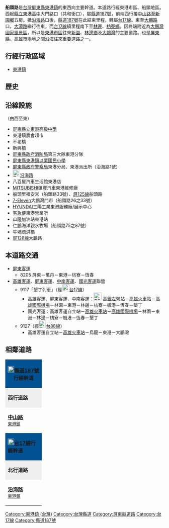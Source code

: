 {{multiple issues|
{{unreferenced|time=2014-08-30T15:00:00+00:00}}
{{Notability Unreferenced|time=2014-08-30T15:00:00+00:00}}
{{refimprove|time=2014-08-30}}
}}
'''船頭路'''是[[台灣|台灣]][[屏東縣|屏東縣]][[東港鎮_(臺灣)|東港鎮]]的東西向主要幹道。本道路行經東港市區、船頭地區。西起[[屏東縣立東港高級中學|縣立東港高中]]大門路口（共和街口），屬[[縣道187號|縣道187號]]，前端西行接[[中山路_(東港鎮)|中山路]]至[[新園鄉_(台灣)|新園鄉]]五房。抵[[沿海路_(東港鎮)|沿海路]]口後，[[縣道187號|縣道187號]]在此結束里程，轉屬[[台17線|台17線]]。東至[[大鵬路|大鵬路]]口，[[大潭路|大潭路]]繼行往東，而[[台17線|台17線]]續里程南下至[[林邊鄉|林邊]]、[[枋寮鄉|枋寮鄉]]。因終端附近為[[大鵬灣國家風景區|大鵬灣國家風景區]]，所以是[[東港鎮_(臺灣)|東港市區]]往來[[新園鄉_(台灣)|新園]]、[[林邊鄉|林邊鄉]]及[[大鵬灣國家風景區|大鵬灣]]的主要道路。也是[[屏東縣|屏東縣]]、[[高雄市|高雄市]]兩地之間沿海往來重要道路之一。

== 行經行政區域 ==
* [[東港鎮_(臺灣)|東港鎮]]

== 歷史 ==
{{expand section}}

== 沿線設施 ==
（由西至東）
* [[屏東縣立東港高級中學|屏東縣立東港高級中學]]
* 東港鎮農會超市
* 不老橋
* 新興橋
* [[屏東縣政府|屏東縣政府消防局]]第三大隊東港分隊
* [[屏東縣東港鎮以栗國民小學|屏東縣東港鎮以栗國民小學]]
* [[屏東縣政府|屏東縣政府警察局]]東港分局、東港派出所（沿海路1號）
* [[File:TW_PHW17.svg|23px]][[沿海路_(東港鎮)|沿海路]]
* 八百屋汽車生活館東港店
* [[三菱汽車|MITSUBISHI]]匯豐汽車東港維修廠
* 船頭里福安宮（船頭路33號）、[[屏東縣鄉道列表|屏125線]]船頭路
* [[7-Eleven|7-Eleven]]大鵬灣門市（船頭路26之33號）
* [[現代汽車|HYUNDAI]]三陽工業東港服務廠/展示中心
* [[宅急便|宅急便]]東港營業所
* 山隆加油站東港站
* 仁鵬海洋親水牧場（船頭路75之87號）
* 牛埔疏洪橋
* [[屏東縣鄉道列表|屏126線]]大鵬路

== 本道路交通 ==
* [[屏東客運|屏東客運]]
** 8205 屏東－萬丹－東港－枋寮－恆春
* [[高雄客運|高雄客運]]、[[屏東客運|屏東客運]]、[[中南客運|中南客運]]、[[國光客運|國光客運]]聯營
** 9117「墾丁列車」（經[[File:TW_PHW17.svg|23px]][[台17線|台17線]]）
*** 高雄客運、屏東客運、中南客運：[[File:ROC_Taiwan_Railways_Administration_Logo.svg|25px]]<!-- 注释出：[[File:Kaohsiung_Metro_Logo(Logo_Only).svg|25px]] --><!-- 注释出：[[File:THSR_no_text.svg|32px]] -->[[新左營車站|高鐵左營站]]－[[高雄車站|高雄火車站]]－[[高雄國際機場|高雄國際機場]]－林園－東港－林邊－枋寮－楓港－恆春－墾丁
*** 國光客運：高雄客運自立站－[[高雄車站|高雄火車站]]－[[高雄國際機場|高雄國際機場]]－林園－東港－林邊－枋寮－楓港－恆春－墾丁
** 9127（經[[File:TW_PHW88.svg|23px]][[台88線|台88線]]）
*** 高雄客運自立站－[[高雄車站|高雄火車站]]－烏龍－東港－大鵬灣

== 相鄰道路 ==
{|  class="toccolours" border="1" cellpadding="4" style="margin: 0 auto; border-collapse: collapse; text-align: center; white-space:nowrap;"
|-

! colspan="5" style="background: #015293;" | '''[[File:TW_CHW187.svg|20px]][[縣道187號|縣道187號]]行經幹道'''
|-
| style="background: #efefef;" | '''西行道路'''
| colspan="3" style="background: #efefef;"   |'''[[屏東縣|屏東縣]]段'''
| style="background: #efefef;" | '''東行道路'''
|-
| style="width:100px; height:70px; color;"| '''[[中山路_(東港鎮)|中山路]]'''<br /><small>[[東港鎮_(臺灣)|東港鎮]]</small>
| width="1px" style="background: #015293;"|
| style="width:150px; height:70px" | '''船頭路'''<br /><small>[[東港鎮_(臺灣)|東港鎮]]</small>
| width="1px" style="background: #015293;"|
| style="width:100px; height:70px; color;"| ''終端''<br /><small>''（接台17線）''</small><br /><small>[[東港鎮_(臺灣)|東港鎮]]</small></small>
|-
! colspan="5" style="background: #015293;" | '''[[File:TW_PHW17.svg|20px]][[台17線|台17線]]行經幹道'''
|-
| style="background: #efefef;" | '''北行道路'''
| colspan="3" style="background: #efefef;"   |'''[[屏東縣|屏東縣]]段'''
| style="background: #efefef;" | '''東行道路'''
|-
| style="width:100px; height:70px;"| '''[[沿海路_(東港鎮)|沿海路]]'''<br /><small>[[東港鎮_(臺灣)|東港鎮]]</small>
| width="1px" style="background: #015293;"|
|  style="width:150px; height:70px" | '''船頭路'''<br /><small>[[東港鎮_(臺灣)|東港鎮]]</small>
| width="1px" style="background: #015293;"|
| style="width:100px; height:70px;" | '''[[大潭路|大潭路]]'''<br /><small>[[東港鎮_(臺灣)|東港鎮]]</small>
{| border="0"
|}
|}

{{DEFAULTSORT:船頭路}}
[[Category:東港鎮_(台灣)|Category:東港鎮 (台灣)]]
[[Category:台灣縣道|Category:台灣縣道]]
[[Category:屏東縣道路|Category:屏東縣道路]]
[[Category:台17線|Category:台17線]]
[[Category:縣道187號|Category:縣道187號]]